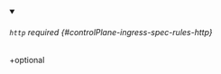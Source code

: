 


<details className="config-field" data-expandable="true" open>
<summary>

###### `http` <span className="config-field-required" data-required="false">required</span> <span className="config-field-type"></span> <span className="config-field-default"></span> <span className="config-field-enum"></span> {#controlPlane-ingress-spec-rules-http}

+optional

</summary>

<PartialHttpreference />


</details>

